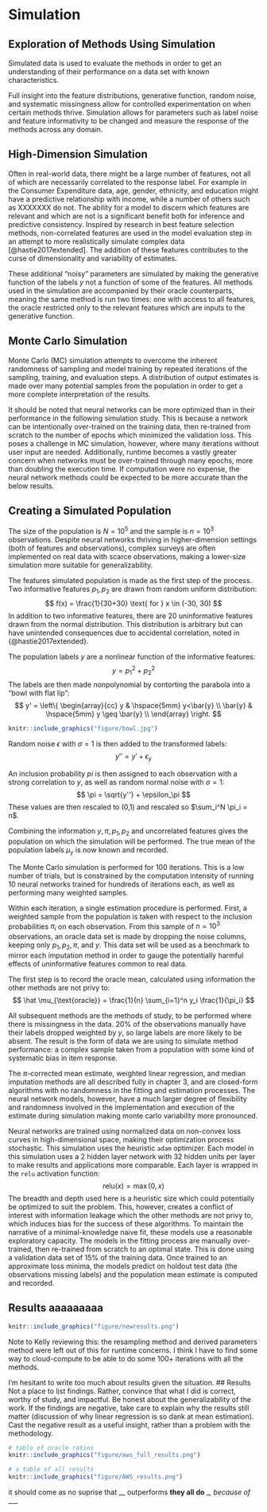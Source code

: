 # Simulation
## Exploration of Methods Using Simulation

Simulated data is used to evaluate the methods in order to get an understanding of their performance on a data set with known characteristics.

Full insight into the feature distributions, generative function, random noise, and systematic missingness allow for controlled experimentation on when certain methods thrive. Simulation allows for parameters such as label noise and feature informativity to be changed and measure the response of the methods across any domain.

## High-Dimension Simulation

Often in real-world data, there might be a large number of features, not all of which are necessarily correlated to the response label. For example in the Consumer Expenditure data, age, gender, ethnicity, and education might have a predictive relationship with income, while a number of others such as XXXXXXX do not. The ability for a model to discern which features are relevant and which are not is a significant benefit both for inference and predictive consistency. Inspired by research in best feature selection methods, non-correlated features are used in the model evaluation step in an attempt to more realistically simulate complex data [@hastie2017extended]. The addition of these features contributes to the curse of dimensionality and variability of estimates.
 
These additional "noisy" parameters are simulated by making the generative function of the labels $y$ not a function of some of the features. All methods used in the simulation are accompanied by their oracle counterparts, meaning the same method is run two times: one with access to all features, the oracle restricted only to the relevant features which are inputs to the generative function.

## Monte Carlo Simulation
Monte Carlo (MC) simulation attempts to overcome the inherent randomness of sampling and model training by repeated iterations of the sampling, training, and evaluation steps. A distribution of output estimates is made over many potential samples from the population in order to get a more complete interpretation of the results.

It should be noted that neural networks can be more optimized than in their performance in the following simulation study. This is because a network can be intentionally over-trained on the training data, then re-trained from scratch to the number of epochs which minimized the validation loss. This poses a challenge in MC simulation, however, where many iterations without user input are needed. Additionally, runtime becomes a vastly greater concern when networks must be over-trained through many epochs, more than doubling the execution time. If computation were no expense, the neural network methods could be expected to be more accurate than the below results.

## Creating a Simulated Population

The size of the population is $N=10^5$ and the sample is $n=10^3$ observations. Despite neural networks thriving in higher-dimension settings (both of features and observations), complex surveys are often implemented on real data with scarce observations, making a lower-size simulation more suitable for generalizability.

The features simulated population is made as the first step of the process. Two informative features $p_1, p_2$ are drawn from random uniform distribution:
$$
f(x) = \frac{1}{30+30} \text{ for } x \in (-30, 30)
$$
In addition to two informative features, there are $20$ uninformative features drawn from the normal distribution. This distribution is arbitrary but can have unintended consequences due to accidental correlation, noted in {@hastie2017extended}.

The population labels $y$ are a nonlinear function of the informative features:
$$
y = p_1^2 + p_2^2
$$
The labels are then made nonpolynomial by contorting the parabola into a "bowl with flat lip":
$$
y' = \left\{ \begin{array}{cc} 
                y & \hspace{5mm} y<\bar{y} \\
                \bar{y} & \hspace{5mm} y \geq \bar{y} \\
                \end{array} \right.
$$

```r
knitr::include_graphics("figure/bowl.jpg")
```

Random noise $\epsilon$ with $\sigma = 1$ is then added to the transformed labels:
$$
y'' = y' + \epsilon_y
$$

An inclusion probability $pi$ is then assigned to each observation with a strong correlation to $y$, as well as random normal noise with $\sigma = 1$:
$$
\pi = \sqrt{y''} + \epsilon_\pi
$$
These values are then rescaled to (0,1) and rescaled so $\sum_i^N \pi_i = n$.

Combining the information $y,\pi, p_1, p_2$ and uncorrelated features gives the population on which the simulation will be performed. The true mean of the population labels $\mu_y$ is now known and recorded.

The Monte Carlo simulation is performed for 100 iterations. This is a low number of trials, but is constrained by the computation intensity of running 10 neural networks trained for hundreds of iterations each, as well as performing many weighted samples.

Within each iteration, a single estimation procedure is performed. First, a weighted sample from the population is taken with respect to the inclusion probabilities $\pi_i$ on each observation. From this sample of $n=10^3$ observations, an oracle data set is made by dropping the noise columns, keeping only $p_1, p_2, \pi,$ and $y$. This data set will be used as a benchmark to mirror each imputation method in order to gauge the potentially harmful effects of uninformative features common to real data.

The first step is to record the oracle mean, calculated using information the other methods are not privy to:
$$
\hat \mu_{\text{oracle}} = \frac{1}{n} \sum_{i=1}^n y_i \frac{1}{\pi_i}
$$

All subsequent methods are the methods of study, to be performed where there is missingness in the data. $20\%$ of the observations manually have their labels dropped weighted by $y$, so large labels are more likely to be absent. The result is the form of data we are using to simulate method performance: a complex sample taken from a population with some kind of systematic bias in item response.

The $\pi$-corrected mean estimate, weighted linear regression, and median imputation methods are all described fully in chapter 3, and are closed-form algorithms with no randomness in the fitting and estimation processes. The neural network models, however, have a much larger degree of flexibility and randomness involved in the implementation and execution of the estimate during simulation making monte carlo variability more pronounced.

Neural networks are trained using normalized data on non-convex loss curves in high-dimensional space, making their optimization process stochastic. This simulation uses the heuristic `adam` optimizer. Each model in this simulation uses a 2 hidden layer network with 32 hidden units per layer to make results and applications more comparable. Each layer is wrapped in the `relu` activation function:
$$
\text{relu}(x) = \max(0,x)
$$
The breadth and depth used here is a heuristic size which could potentially be optimized to suit the problem. This, however, creates a conflict of interest with information leakage which the other methods are not privy to, which induces bias for the success of these algorithms. To maintain the narrative of a minimal-knowledge naive fit, these models use a reasonable exploratory capacity. The models in the fitting process are manually over-trained, then re-trained from scratch to an optimal state. This is done using a validation data set of $15\%$ of the training data. Once trained to an approximate loss minima, the models predict on holdout test data (the observations missing labels) and the population mean estimate is computed and recorded.

## Results aaaaaaaaa

```r
knitr::include_graphics("figure/newresults.png")
```

Note to Kelly reviewing this: the resampling method and derived parameters method were left out of this for runtime concerns. I think I have to find some way to cloud-compute to be able to do some 100+ iterations with all the methods.

I'm hesitant to write too much about results given the situation.
## Results
Not a place to list findings. Rather, convince that what I did is correct, worthy of study, and impactful. Be honest about the generalizability of the work. If the findings are negative, take care to explain why the results still matter (discussion of why linear regression is so dank at mean estimation). Cast the negative result as a useful insight, rather than a problem with the methodology.

```r
# table of oracle ratios
knitr::include_graphics("figure/aws_full_results.png")
```

```r
# a table of all results
knitr::include_graphics("figure/AWS_results.png")
```

it should come as no suprise that __ outperforms __
they all do ____, because of ____